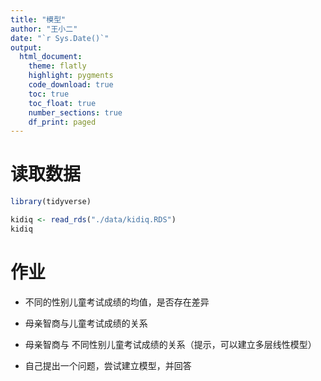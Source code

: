 ```yaml
---
title: "模型"
author: "王小二"
date: "`r Sys.Date()`"
output: 
  html_document:
    theme: flatly
    highlight: pygments
    code_download: true
    toc: true
    toc_float: true
    number_sections: true
    df_print: paged
---
```






# 读取数据

```r
library(tidyverse)

kidiq <- read_rds("./data/kidiq.RDS") 
kidiq
```


# 作业

- 不同的性别儿童考试成绩的均值，是否存在差异

- 母亲智商与儿童考试成绩的关系

- 母亲智商与 不同性别儿童考试成绩的关系（提示，可以建立多层线性模型）

- 自己提出一个问题，尝试建立模型，并回答


